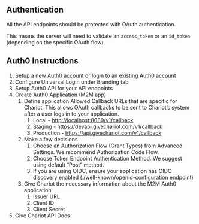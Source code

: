 ## Authentication

All the API endpoints should be protected with OAuth authentication. 

This means the server will need to validate an `access_token` or an `id_token` (depending on the specific OAuth flow).

## Auth0 Instructions
1. Setup a new Auth0 account or login to an existing Auth0 account
2. Configure Universal Login under Branding tab
3. Setup Auth0 API for your API endpoints
4. Create Auth0 Application (M2M app)
    1. Define application Allowed Callback URLs that are specific for Chariot. This allows OAuth callbacks to be sent to Chariot’s system after a user logs in to your application.
        1. Local - [http://localhost:8080/v1/callback](http://localhost:8080/callback)
        2. Staging - https://devapi.givechariot.com/v1/callback 
        3. Production - https://api.givechariot.com/v1/callback 
    2. Make a few decisions
        1. Choose an Authorization Flow (Grant Types) from Advanced Settings. We recommend Authorization Code Flow.
        2. Choose Token Endpoint Authentication Method. We suggest using default “Post” method.
        3. If you are using OIDC, ensure your application has OIDC discovery enabled (./well-known/openid-configuration endpoint)
    3. Give Chariot the necessary information about the M2M Auth0 application
        1. Issuer URL
        2. Client ID
        3. Client Secret
5. Give Chariot API Docs
